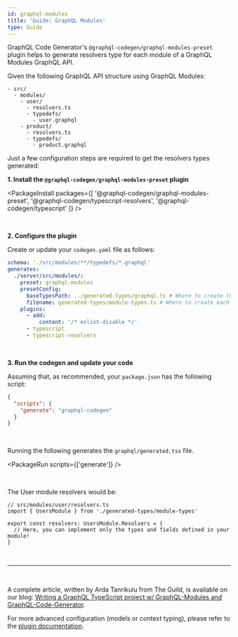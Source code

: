 ```yaml
---
id: graphql-modules
title: 'Guide: GraphQL Modules'
type: Guide
---
```


GraphQL Code Generator's `@graphql-codegen/graphql-modules-preset` plugin helps to
generate resolvers type for each module of a GraphQL Modules GraphQL API.

Given the following GraphQL API structure using GraphQL Modules:

```
- src/
  - modules/
    - user/
      - resolvers.ts
      - typedefs/
        - user.graphql
    - product/
      - resolvers.ts
      - typedefs/
        - product.graphql
```

Just a few configuration steps are required to get the resolvers types generated:

**1. Install the `@graphql-codegen/graphql-modules-preset` plugin**

<PackageInstall
  packages={[
    '@graphql-codegen/graphql-modules-preset',
    '@graphql-codegen/typescript-resolvers',
    '@graphql-codegen/typescript'
  ]}
/>

<br />

**2. Configure the plugin**

Create or update your `codegen.yaml` file as follows:

```yaml
schema: './src/modules/**/typedefs/*.graphql'
generates:
  ./server/src/modules/:
    preset: graphql-modules
    presetConfig:
      baseTypesPath: ../generated-types/graphql.ts # Where to create the complete schema types
      filename: generated-types/module-types.ts # Where to create each module types
    plugins:
      - add:
          content: '/* eslint-disable */'
      - typescript
      - typescript-resolvers
```

<br />

**3. Run the codegen and update your code**

Assuming that, as recommended, your `package.json` has the following script:

```json
{
  "scripts": {
    "generate": "graphql-codegen"
  }
}
```

<br />

Running the following generates the `graphql/generated.tsx` file.

<PackageRun scripts={['generate']} />

<br />

The User module resolvers would be:

```tsx
// src/modules/user/resolvers.ts
import { UsersModule } from './generated-types/module-types'

export const resolvers: UsersModule.Resolvers = {
  // Here, you can implement only the types and fields defined in your module!
}
```

<p>&nbsp;</p>

---

<p>&nbsp;</p>

A complete article, written by Arda Tanrikulu from The Guild, is available on our blog: [Writing a GraphQL TypeScript project w/ GraphQL-Modules and GraphQL-Code-Generator](https://www.the-guild.dev/blog/graphql-typescript-modules-codegen).

For more advanced configuration (models or context typing), please refer to the [plugin documentation](/plugins/graphql-modules-preset).
